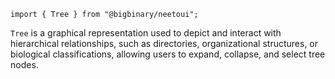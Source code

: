 `import { Tree } from "@bigbinary/neetoui";`

`Tree` is a graphical representation used to depict and interact with
hierarchical relationships, such as directories, organizational structures, or
biological classifications, allowing users to expand, collapse, and select tree
nodes.

